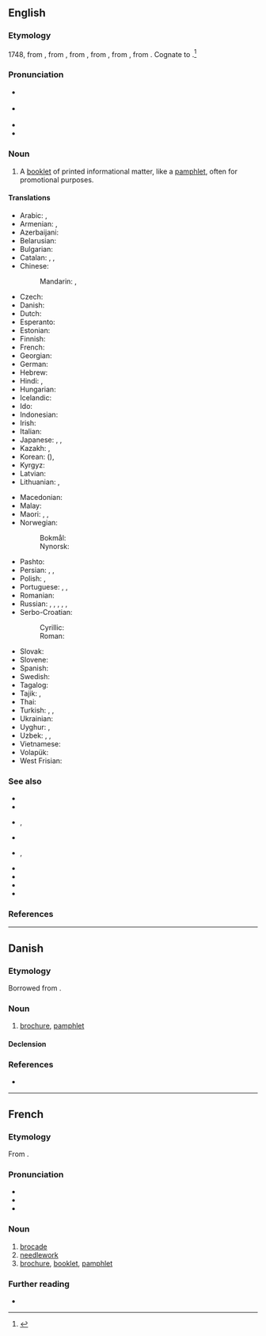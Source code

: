 ==English==
{{wikipedia}}

===Etymology===
1748, from {{der|en|fr|brochure||stitched work}}, from {{m|fr|brocher||to stitch}}, from {{der|en|fro|brochier||to pierce}}, from {{m|fro|broche||awl}}, from {{etyl|VL.|en}}, from {{etyl|la|en}}. Cognate to {{m|en|broach}}.<ref>{{R:Online Etymology Dictionary}}</ref>

===Pronunciation===
* {{a|US}} {{IPA|/bɹoʊˈʃʊɚ/|/bɹoʊˈʃɝ/|lang=en}}
* {{a|UK}} {{IPA|/ˈbɹəʊ.ʃə(ɹ)/|lang=en}}
* {{audio|en-us-brochure.ogg|Audio (US)|lang=en}}
* {{rhymes|ʊə(ɹ)|lang=en}}

===Noun===
{{en-noun}}

# A [[booklet]] of printed informational matter, like a [[pamphlet]], often for promotional purposes.

====Translations====
{{trans-top|booklet of printed informational matter}}
* Arabic: {{t|ar|كُرَّاسَة}}, {{t|ar|كُتَيِّب|m}}
* Armenian: {{t+|hy|գրքույկ}}, {{t+|hy|բրոշյուր}}
* Azerbaijani: {{t|az|broşüra}}
* Belarusian: {{t|be|брашу́ра|f|sc=Cyrl}}
* Bulgarian: {{t+|bg|брошу́ра|f}}
* Catalan: {{t+|ca|fullet|m}}, {{t|ca|opuscle|m}}, {{t+|ca|prospecte|m}}
* Chinese:
*: Mandarin: {{t+|cmn|小冊子}}, {{t+|cmn|小册子|tr=xiǎocèzi}}
* Czech: {{t+|cs|brožura|f}}
* Danish: {{t|da|brochure}}
* Dutch: {{t+|nl|brochure}}
* Esperanto: {{t|eo|broŝuro}}
* Estonian: {{t+|et|brošüür}}
* Finnish: {{t|fi|esite}}
* French: {{t+|fr|brochure|f}}
* Georgian: {{t|ka|ბროშურა}}
* German: {{t+|de|Broschüre|f}}
* Hebrew: {{t+|he|עָלוֹן|m|tr='alon|sc=Hebr}}
* Hindi: {{t+|hi|विवरण|m|sc=Deva}}, {{t|hi|ब्रोशर|m|sc=Deva}}
* Hungarian: {{t+|hu|ismertető}}
* Icelandic: {{t+|is|bæklingur|m}}
* Ido: {{t+|io|broshuro}}
* Indonesian: {{t+|id|brosur}}
* Irish: {{t|ga|bróisiúr}}
* Italian: {{t|it|opuscolo|m}}
* Japanese: {{t+|ja|小冊子|tr=しょうさっし, shōsasshi|sc=Jpan}}, {{t|ja|小冊|tr=しょうさつ, shōsatsu|sc=Jpan}}, {{t+|ja|パンフレット|tr=panfuretto|sc=Jpan}}
* Kazakh: {{t+|kk|кітапша}}, {{t|kk|брошюра}}
* Korean: {{t+|ko|소책자}} ({{t+|ko|小冊子}}), {{t+|ko|팸플릿}}
* Kyrgyz: {{t|ky|брошюра}}
* Latvian: {{t|lv|brošūra|f}}
* Lithuanian: {{t|lt|brošiūra|f}}, {{t|lt|knygelė|f}}
{{trans-mid}}
* Macedonian: {{t|mk|брошура|f}}
* Malay: {{t|ms|brosur}}
* Maori: {{t|mi|puka whakaatu}}, {{t|mi|puka whakamōhio}}, {{t|mi|mātārere}}
* Norwegian:
*: Bokmål: {{t|nb|brosjyre|m}}
*: Nynorsk: {{t|nn|brosjyre|m}}
* Pashto: {{t+|ps|رساله|f|tr=resālá}}
* Persian: {{t+|fa|بروشور|tr=brošur|sc=fa-Arab}}, {{t+|fa|کتابچه|tr=ketâbče}}, {{t+|fa|رساله|tr=resâle}}
* Polish: {{t+|pl|broszura|f}}, {{t+|pl|ulotka|f}}
* Portuguese: {{t|pt|brochura|f}}, {{t+|pt|panfleto|m}}, {{t+|pt|folheto|m}}
* Romanian: {{t+|ro|broșură|f|alt=broşură}}
* Russian: {{t+|ru|брошю́ра|f}}, {{t+|ru|букле́т|m}}, {{t+|ru|проспе́кт|m}}, {{t+|ru|памфле́т|m}}, {{t+|ru|кни́жка|f}}, {{t+|ru|кни́жечка|f}}
* Serbo-Croatian:
*: Cyrillic: {{t|sh|брошура|f}}
*: Roman: {{t+|sh|brošura|f}}
* Slovak: {{t|sk|brožúra|f}}
* Slovene: {{t|sl|brošura|f}}
* Spanish: {{t+|es|folleto|m}}
* Swedish: {{t+|sv|broschyr}}
* Tagalog: {{t|tl|muntaklat}}
* Tajik: {{t|tg|рисола}}, {{t|tg|китобча}}
* Thai: {{t+|th|โบรชัวร์}}
* Turkish: {{t+|tr|broşür}}, {{t+|tr|kitapçık}}, {{t+|tr|risale}}
* Ukrainian: {{t+|uk|брошу́ра|f|sc=Cyrl}}
* Uyghur: {{t|ug|براشۇرا}}, {{t|ug|كىتابچە}}
* Uzbek: {{t+|uz|broshyura}}, {{t+|uz|risola}}, {{t|uz|kitobcha}}
* Vietnamese: {{t|vi|cuốn sách nhỏ}}
* Volapük: {{t|vo|brojür}}
* West Frisian: {{t|fy|brosjuere}}
{{trans-bottom}}

===See also===
* {{l|en|advertisement}}
* {{l|en|booklet}}
* {{l|en|catalogue}}, {{l|en|catalog}}
* {{l|en|circular}}
* {{l|en|flier}}, {{l|en|flyer}}
* {{l|en|handbill}}
* {{l|en|junk mail}}
* {{l|en|leaflet}}
* {{l|en|pamphlet}}

===References===
<references/>

----

==Danish==

===Etymology===
Borrowed from {{bor|da|fr|brochure}}.

===Noun===
{{da-noun|n|r}}

# [[brochure#English|brochure]], [[pamphlet]]

====Declension====
{{da-noun-infl|n|r}}

===References===
* {{R:DDO}}

----

==French==

===Etymology===
From {{af|fr|brocher|-ure}}.

===Pronunciation===
* {{fr-IPA}}
* {{audio|Fr-brochure.ogg|Audio|lang=fr}}
* {{rhymes|yʁ|lang=fr}}

===Noun===
{{fr-noun|f}}

# [[brocade]]
# [[needlework]]
# [[#English|brochure]], [[booklet]], [[pamphlet]]

===Further reading===
* {{R:TLFi}}